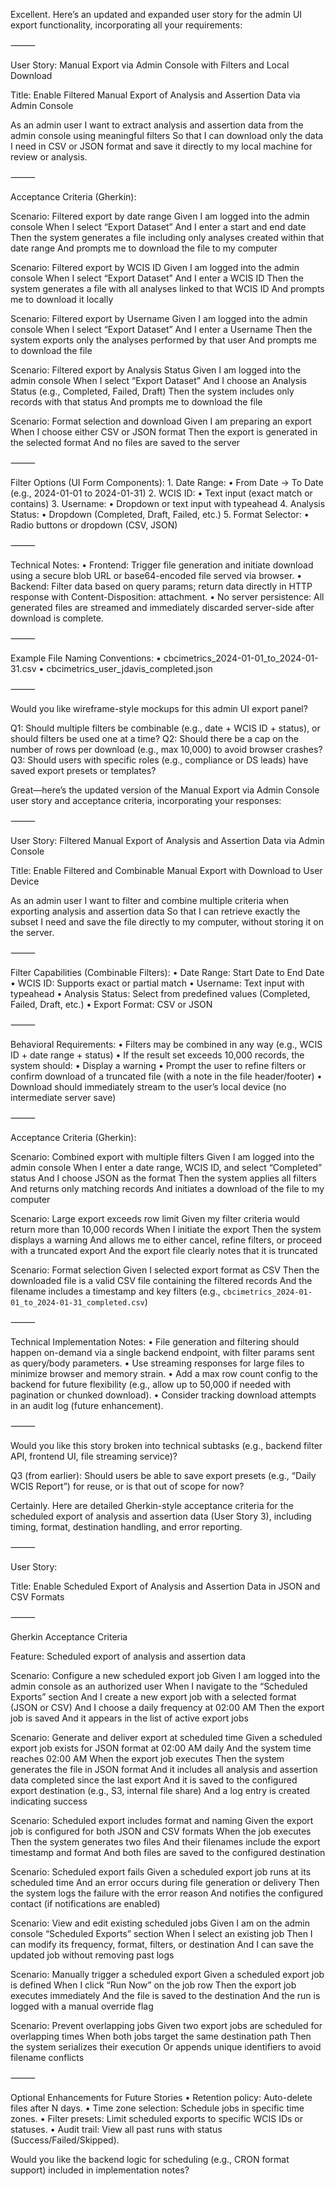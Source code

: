 Excellent. Here’s an updated and expanded user story for the admin UI export functionality, incorporating all your requirements:

⸻

User Story: Manual Export via Admin Console with Filters and Local Download

Title: Enable Filtered Manual Export of Analysis and Assertion Data via Admin Console

As an admin user
I want to extract analysis and assertion data from the admin console using meaningful filters
So that I can download only the data I need in CSV or JSON format and save it directly to my local machine for review or analysis.

⸻

Acceptance Criteria (Gherkin):

Scenario: Filtered export by date range
Given I am logged into the admin console
When I select "Export Dataset"
And I enter a start and end date
Then the system generates a file including only analyses created within that date range
And prompts me to download the file to my computer

Scenario: Filtered export by WCIS ID
Given I am logged into the admin console
When I select "Export Dataset"
And I enter a WCIS ID
Then the system generates a file with all analyses linked to that WCIS ID
And prompts me to download it locally

Scenario: Filtered export by Username
Given I am logged into the admin console
When I select "Export Dataset"
And I enter a Username
Then the system exports only the analyses performed by that user
And prompts me to download the file

Scenario: Filtered export by Analysis Status
Given I am logged into the admin console
When I select "Export Dataset"
And I choose an Analysis Status (e.g., Completed, Failed, Draft)
Then the system includes only records with that status
And prompts me to download the file

Scenario: Format selection and download
Given I am preparing an export
When I choose either CSV or JSON format
Then the export is generated in the selected format
And no files are saved to the server


⸻

Filter Options (UI Form Components):
	1.	Date Range:
	•	From Date → To Date (e.g., 2024-01-01 to 2024-01-31)
	2.	WCIS ID:
	•	Text input (exact match or contains)
	3.	Username:
	•	Dropdown or text input with typeahead
	4.	Analysis Status:
	•	Dropdown (Completed, Draft, Failed, etc.)
	5.	Format Selector:
	•	Radio buttons or dropdown (CSV, JSON)

⸻

Technical Notes:
	•	Frontend: Trigger file generation and initiate download using a secure blob URL or base64-encoded file served via browser.
	•	Backend: Filter data based on query params; return data directly in HTTP response with Content-Disposition: attachment.
	•	No server persistence: All generated files are streamed and immediately discarded server-side after download is complete.

⸻

Example File Naming Conventions:
	•	cbcimetrics_2024-01-01_to_2024-01-31.csv
	•	cbcimetrics_user_jdavis_completed.json

⸻

Would you like wireframe-style mockups for this admin UI export panel?

Q1: Should multiple filters be combinable (e.g., date + WCIS ID + status), or should filters be used one at a time?
Q2: Should there be a cap on the number of rows per download (e.g., max 10,000) to avoid browser crashes?
Q3: Should users with specific roles (e.g., compliance or DS leads) have saved export presets or templates?

Great—here’s the updated version of the Manual Export via Admin Console user story and acceptance criteria, incorporating your responses:

⸻

User Story: Filtered Manual Export of Analysis and Assertion Data via Admin Console

Title: Enable Filtered and Combinable Manual Export with Download to User Device

As an admin user
I want to filter and combine multiple criteria when exporting analysis and assertion data
So that I can retrieve exactly the subset I need and save the file directly to my computer, without storing it on the server.

⸻

Filter Capabilities (Combinable Filters):
	•	Date Range: Start Date to End Date
	•	WCIS ID: Supports exact or partial match
	•	Username: Text input with typeahead
	•	Analysis Status: Select from predefined values (Completed, Failed, Draft, etc.)
	•	Export Format: CSV or JSON

⸻

Behavioral Requirements:
	•	Filters may be combined in any way (e.g., WCIS ID + date range + status)
	•	If the result set exceeds 10,000 records, the system should:
	•	Display a warning
	•	Prompt the user to refine filters or confirm download of a truncated file (with a note in the file header/footer)
	•	Download should immediately stream to the user’s local device (no intermediate server save)

⸻

Acceptance Criteria (Gherkin):

Scenario: Combined export with multiple filters
Given I am logged into the admin console
When I enter a date range, WCIS ID, and select "Completed" status
And I choose JSON as the format
Then the system applies all filters
And returns only matching records
And initiates a download of the file to my computer

Scenario: Large export exceeds row limit
Given my filter criteria would return more than 10,000 records
When I initiate the export
Then the system displays a warning
And allows me to either cancel, refine filters, or proceed with a truncated export
And the export file clearly notes that it is truncated

Scenario: Format selection
Given I selected export format as CSV
Then the downloaded file is a valid CSV file containing the filtered records
And the filename includes a timestamp and key filters (e.g., `cbcimetrics_2024-01-01_to_2024-01-31_completed.csv`)


⸻

Technical Implementation Notes:
	•	File generation and filtering should happen on-demand via a single backend endpoint, with filter params sent as query/body parameters.
	•	Use streaming responses for large files to minimize browser and memory strain.
	•	Add a max row count config to the backend for future flexibility (e.g., allow up to 50,000 if needed with pagination or chunked download).
	•	Consider tracking download attempts in an audit log (future enhancement).

⸻

Would you like this story broken into technical subtasks (e.g., backend filter API, frontend UI, file streaming service)?

Q3 (from earlier): Should users be able to save export presets (e.g., “Daily WCIS Report”) for reuse, or is that out of scope for now?

Certainly. Here are detailed Gherkin-style acceptance criteria for the scheduled export of analysis and assertion data (User Story 3), including timing, format, destination handling, and error reporting.

⸻

User Story:

Title: Enable Scheduled Export of Analysis and Assertion Data in JSON and CSV Formats

⸻

Gherkin Acceptance Criteria

Feature: Scheduled export of analysis and assertion data

  Scenario: Configure a new scheduled export job
    Given I am logged into the admin console as an authorized user
    When I navigate to the "Scheduled Exports" section
    And I create a new export job with a selected format (JSON or CSV)
    And I choose a daily frequency at 02:00 AM
    Then the export job is saved
    And it appears in the list of active export jobs

  Scenario: Generate and deliver export at scheduled time
    Given a scheduled export job exists for JSON format at 02:00 AM daily
    And the system time reaches 02:00 AM
    When the export job executes
    Then the system generates the file in JSON format
    And it includes all analysis and assertion data completed since the last export
    And it is saved to the configured export destination (e.g., S3, internal file share)
    And a log entry is created indicating success

  Scenario: Scheduled export includes format and naming
    Given the export job is configured for both JSON and CSV formats
    When the job executes
    Then the system generates two files
    And their filenames include the export timestamp and format
    And both files are saved to the configured destination

  Scenario: Scheduled export fails
    Given a scheduled export job runs at its scheduled time
    And an error occurs during file generation or delivery
    Then the system logs the failure with the error reason
    And notifies the configured contact (if notifications are enabled)

  Scenario: View and edit existing scheduled jobs
    Given I am on the admin console "Scheduled Exports" section
    When I select an existing job
    Then I can modify its frequency, format, filters, or destination
    And I can save the updated job without removing past logs

  Scenario: Manually trigger a scheduled export
    Given a scheduled export job is defined
    When I click "Run Now" on the job row
    Then the export job executes immediately
    And the file is saved to the destination
    And the run is logged with a manual override flag

  Scenario: Prevent overlapping jobs
    Given two export jobs are scheduled for overlapping times
    When both jobs target the same destination path
    Then the system serializes their execution
    Or appends unique identifiers to avoid filename conflicts


⸻

Optional Enhancements for Future Stories
	•	Retention policy: Auto-delete files after N days.
	•	Time zone selection: Schedule jobs in specific time zones.
	•	Filter presets: Limit scheduled exports to specific WCIS IDs or statuses.
	•	Audit trail: View all past runs with status (Success/Failed/Skipped).

Would you like the backend logic for scheduling (e.g., CRON format support) included in implementation notes?